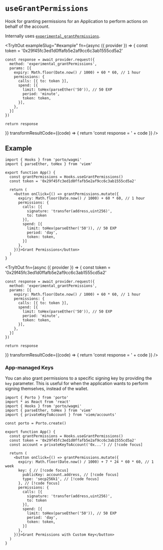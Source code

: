 
# `useGrantPermissions`

Hook for granting permissions for an Application to perform actions on behalf of the account.

Internally uses [`experimental_grantPermissions`](/sdk/rpc/experimental_grantPermissions).

<TryItOut
  exampleSlug="#example"
  fn={async ({ provider }) => {
    const token = '0x29f45fc3ed1d0ffafb5e2af9cc6c3ab1555cd5a2'

    const response = await provider.request({
      method: 'experimental_grantPermissions',
      params: [{
        expiry: Math.floor(Date.now() / 1000) + 60 * 60, // 1 hour
        permissions: {
          calls: [{ to: token }],
          spend: [{
            limit: toHex(parseEther('50')), // 50 EXP
            period: 'minute',
            token: token,
          }],
        },
      }]
    })

    return response
  }}
  transformResultCode={(code) => {
    return 'const response = ' + code
  }}
/>

## Example

```tsx
import { Hooks } from 'porto/wagmi'
import { parseEther, toHex } from 'viem'

export function App() {
  const grantPermissions = Hooks.useGrantPermissions()
  const token = '0x29f45fc3ed1d0ffafb5e2af9cc6c3ab1555cd5a2'

  return (
    <button onClick={() => grantPermissions.mutate({
      expiry: Math.floor(Date.now() / 1000) + 60 * 60, // 1 hour
      permissions: {
        calls: [{
          signature: 'transfer(address,uint256)',
          to: token
        }],
        spend: [{
          limit: toHex(parseEther('50')), // 50 EXP
          period: 'day',
          token: token,
        }]
      },
    })}>Grant Permissions</button>
  )
}
```

<TryItOut
  fn={async ({ provider }) => {
    const token = '0x29f45fc3ed1d0ffafb5e2af9cc6c3ab1555cd5a2'

    const response = await provider.request({
      method: 'experimental_grantPermissions',
      params: [{
        expiry: Math.floor(Date.now() / 1000) + 60 * 60, // 1 hour
        permissions: {
          calls: [{ to: token }],
          spend: [{
            limit: toHex(parseEther('50')), // 50 EXP
            period: 'minute',
            token: token,
          }],
        },
      }]
    })

    return response
  }}
  transformResultCode={(code) => {
    return 'const response = ' + code
  }}
/>

### App-managed Keys

You can also grant permissions to a specific signing key by providing the `key` parameter. This is useful for when the application wants to perform signing themselves, instead of the wallet.

```tsx
import { Porto } from 'porto'
import * as React from 'react'
import { Hooks } from 'porto/wagmi'
import { parseEther, toHex } from 'viem'
import { privateKeyToAccount } from 'viem/accounts'

const porto = Porto.create()

export function App() {
  const grantPermissions = Hooks.useGrantPermissions()
  const token = '0x29f45fc3ed1d0ffafb5e2af9cc6c3ab1555cd5a2'
  const account = privateKeyToAccount('0x...') // [!code focus]

  return (
    <button onClick={() => grantPermissions.mutate({
      expiry: Math.floor(Date.now() / 1000) + 7 * 24 * 60 * 60, // 1 week
      key: { // [!code focus]
        publicKey: account.address, // [!code focus]
        type: 'secp256k1', // [!code focus]
      }, // [!code focus]
      permissions: {
        calls: [{
          signature: 'transfer(address,uint256)',
          to: token
        }],
        spend: [{
          limit: toHex(parseEther('50')), // 50 EXP
          period: 'day',
          token: token,
        }]
      },
    })}>Grant Permissions with Custom Key</button>
  )
}
```